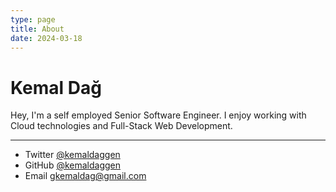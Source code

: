 ```yaml
---
type: page
title: About
date: 2024-03-18
---
```


# Kemal Dağ

Hey, I'm a self employed Senior Software Engineer. I enjoy working with Cloud technologies and Full-Stack Web Development.


---

- Twitter [@kemaldaggen](https://twitter.com/kemaldaggen)
- GitHub [@kemaldaggen](https://github.com/kemaldaggen)
- Email gkemaldag@gmail.com
